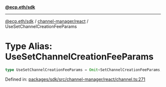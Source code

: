 [**@ecp.eth/sdk**](../../../index.mdx)

***

[@ecp.eth/sdk](/sdk-reference/index.mdx) / [channel-manager/react](/sdk-reference/channel-manager/react/index.mdx) / UseSetChannelCreationFeeParams

# Type Alias: UseSetChannelCreationFeeParams

```ts
type UseSetChannelCreationFeeParams = Omit<SetChannelCreationFeeParams, "writeContract">;
```

Defined in: [packages/sdk/src/channel-manager/react/channel.ts:271](https://github.com/ecp-eth/comments-monorepo/blob/main/packages/sdk/src/channel-manager/react/channel.ts#L271)
